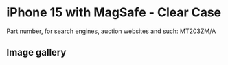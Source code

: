 
# iPhone 15  with MagSafe - Clear Case

Part number, for search engines, auction websites and such: MT203ZM/A

## Image gallery

<div style={{ width: "768px" }}>
  <GalleryComponent
    images={[
      {
        original: "/everysource/MT203.png",
        thumbnail: "/everypreview/MT203.png",
      },
      {
        original: "/everysource/MT203_AV1.png",
        thumbnail: "/everypreview/MT203_AV1.png",
      },
      {
        original: "/everysource/MT203_AV2.png",
        thumbnail: "/everypreview/MT203_AV2.png",
      },
      {
        original: "/everysource/MT203_AV3.png",
        thumbnail: "/everypreview/MT203_AV3.png",
      },
      {
        original: "/everysource/MT203_AV4.png",
        thumbnail: "/everypreview/MT203_AV4.png",
      },
      {
        original: "/everysource/MT203_AV5.png",
        thumbnail: "/everypreview/MT203_AV5.png",
      },
      {
        original: "/everysource/MT203_AV6.png",
        thumbnail: "/everypreview/MT203_AV6.png",
      }
    ]}
  />
</div>